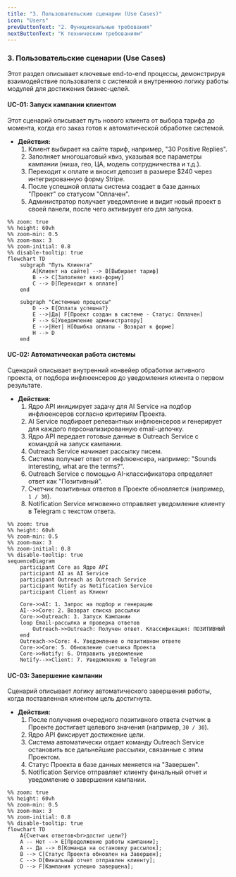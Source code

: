 ```yaml
---
title: "3. Пользовательские сценарии (Use Cases)"
icon: "Users"
prevButtonText: "2. Функциональные требования"
nextButtonText: "К техническим требованиям"
---
```


### 3. Пользовательские сценарии (Use Cases)
Этот раздел описывает ключевые end-to-end процессы, демонстрируя взаимодействие пользователя с системой и внутреннюю логику работы модулей для достижения бизнес-целей.

#### UC-01: Запуск кампании клиентом
Этот сценарий описывает путь нового клиента от выбора тарифа до момента, когда его заказ готов к автоматической обработке системой.

*   **Действия:**
    1.  Клиент выбирает на сайте тариф, например, "30 Positive Replies".
    2.  Заполняет многошаговый квиз, указывая все параметры кампании (ниша, гео, ЦА, модель сотрудничества и т.д.).
    3.  Переходит к оплате и вносит депозит в размере $240 через интегрированную форму Stripe.
    4.  После успешной оплаты система создает в базе данных "Проект" со статусом "Оплачен".
    5.  Администратор получает уведомление и видит новый проект в своей панели, после чего активирует его для запуска.

```mermaid
%% zoom: true
%% height: 60vh
%% zoom-min: 0.5
%% zoom-max: 3
%% zoom-initial: 0.8
%% disable-tooltip: true
flowchart TD
    subgraph "Путь Клиента"
        A[Клиент на сайте] --> B[Выбирает тариф]
        B --> C[Заполняет квиз-форму]
        C --> D[Переходит к оплате]
    end
    
    subgraph "Системные процессы"
        D --> E{Оплата успешна?}
        E -->|Да| F[Проект создан в системе - Статус: Оплачен]
        F --> G[Уведомление администратору]
        E -->|Нет| H[Ошибка оплаты - Возврат к форме]
        H --> D
    end
```

#### UC-02: Автоматическая работа системы
Сценарий описывает внутренний конвейер обработки активного проекта, от подбора инфлюенсеров до уведомления клиента о первом результате.

*   **Действия:**
    1.  Ядро API инициирует задачу для AI Service на подбор инфлюенсеров согласно критериям Проекта.
    2.  AI Service подбирает релевантных инфлюенсеров и генерирует для каждого персонализированную email-цепочку.
    3.  Ядро API передает готовые данные в Outreach Service с командой на запуск кампании.
    4.  Outreach Service начинает рассылку писем.
    5.  Система получает ответ от инфлюенсера, например: "Sounds interesting, what are the terms?".
    6.  Outreach Service с помощью AI-классификатора определяет ответ как "Позитивный".
    7.  Счетчик позитивных ответов в Проекте обновляется (например, `1 / 30`).
    8.  Notification Service мгновенно отправляет уведомление клиенту в Telegram с текстом ответа.

```mermaid
%% zoom: true
%% height: 60vh
%% zoom-min: 0.5
%% zoom-max: 3
%% zoom-initial: 0.8
%% disable-tooltip: true
sequenceDiagram
    participant Core as Ядро API
    participant AI as AI Service
    participant Outreach as Outreach Service
    participant Notify as Notification Service
    participant Client as Клиент

    Core->>AI: 1. Запрос на подбор и генерацию
    AI-->>Core: 2. Возврат списка рассылки
    Core->>Outreach: 3. Запуск Кампании
    loop Email-рассылка и проверка ответов
        Outreach->>Outreach: Получен ответ. Классификация: ПОЗИТИВНЫЙ
    end
    Outreach->>Core: 4. Уведомление о позитивном ответе
    Core->>Core: 5. Обновление счетчика Проекта
    Core->>Notify: 6. Отправить уведомление
    Notify-->>Client: 7. Уведомление в Telegram
```

#### UC-03: Завершение кампании
Сценарий описывает логику автоматического завершения работы, когда поставленная клиентом цель достигнута.

*   **Действия:**
    1.  После получения очередного позитивного ответа счетчик в Проекте достигает целевого значения (например, `30 / 30`).
    2.  Ядро API фиксирует достижение цели.
    3.  Система автоматически отдает команду Outreach Service остановить все дальнейшие рассылки, связанные с этим Проектом.
    4.  Статус Проекта в базе данных меняется на "Завершен".
    5.  Notification Service отправляет клиенту финальный отчет и уведомление о завершении кампании.

```mermaid
%% zoom: true
%% height: 60vh
%% zoom-min: 0.5
%% zoom-max: 3
%% zoom-initial: 0.8
%% disable-tooltip: true
flowchart TD
    A{Счетчик ответов<br>достиг цели?}
    A -- Нет --> E[Продолжение работы кампании];
    A -- Да --> B[Команда на остановку рассылок];
    B --> C[Статус Проекта обновлен на Завершен];
    C --> D[Финальный отчет отправлен клиенту];
    D --> F[Кампания успешно завершена];
```
